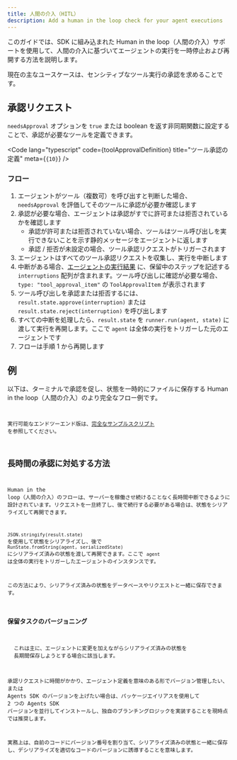 ```yaml
---
title: 人間の介入（HITL）
description: Add a human in the loop check for your agent executions
---
```



このガイドでは、SDK に組み込まれた Human in the loop（人間の介入）サポートを使用して、人間の介入に基づいてエージェントの実行を一時停止および再開する方法を説明します。

現在の主なユースケースは、センシティブなツール実行の承認を求めることです。

## 承認リクエスト

`needsApproval` オプションを `true` または boolean を返す非同期関数に設定することで、承認が必要なツールを定義できます。

<Code
  lang="typescript"
  code={toolApprovalDefinition}
  title="ツール承認の定義"
  meta={`{10}`}
/>

### フロー

1. エージェントがツール（複数可）を呼び出すと判断した場合、`needsApproval` を評価してそのツールに承認が必要か確認します
2. 承認が必要な場合、エージェントは承認がすでに許可または拒否されているかを確認します
   - 承認が許可または拒否されていない場合、ツールはツール呼び出しを実行できないことを示す静的メッセージをエージェントに返します
   - 承認 / 拒否が未設定の場合、ツール承認リクエストがトリガーされます
3. エージェントはすべてのツール承認リクエストを収集し、実行を中断します
4. 中断がある場合、[エージェントの実行結果](/openai-agents-js/ja/guides/results) に、保留中のステップを記述する `interruptions` 配列が含まれます。ツール呼び出しに確認が必要な場合、`type: "tool_approval_item"` の `ToolApprovalItem` が表示されます
5. ツール呼び出しを承認または拒否するには、`result.state.approve(interruption)` または `result.state.reject(interruption)` を呼び出します
6. すべての中断を処理したら、`result.state` を `runner.run(agent, state)` に渡して実行を再開します。ここで `agent` は全体の実行をトリガーした元のエージェントです
7. フローは手順 1 から再開します

## 例

以下は、ターミナルで承認を促し、状態を一時的にファイルに保存する Human in the loop（人間の介入）のより完全なフロー例です。

<Code
  lang="typescript"
  code={humanInTheLoopExample}
  title="Human in the loop (人間の介入)"
/>

実行可能なエンドツーエンド版は、[完全なサンプルスクリプト](https://github.com/openai/openai-agents-js/tree/main/examples/agent-patterns/human-in-the-loop.ts) を参照してください。

## 長時間の承認に対処する方法

Human in the loop（人間の介入）のフローは、サーバーを稼働させ続けることなく長時間中断できるように設計されています。リクエストを一旦終了し、後で続行する必要がある場合は、状態をシリアライズして再開できます。

`JSON.stringify(result.state)` を使用して状態をシリアライズし、後で `RunState.fromString(agent, serializedState)` にシリアライズ済みの状態を渡して再開できます。ここで `agent` は全体の実行をトリガーしたエージェントのインスタンスです。

この方法により、シリアライズ済みの状態をデータベースやリクエストと一緒に保存できます。

### 保留タスクのバージョニング

<Aside>
  これは主に、エージェントに変更を加えながらシリアライズ済みの状態を
  長期間保存しようとする場合に該当します。
</Aside>

承認リクエストに時間がかかり、エージェント定義を意味のある形でバージョン管理したい、または Agents SDK のバージョンを上げたい場合は、パッケージエイリアスを使用して 2 つの Agents SDK バージョンを並行してインストールし、独自のブランチングロジックを実装することを現時点では推奨します。

実務上は、自前のコードにバージョン番号を割り当て、シリアライズ済みの状態と一緒に保存し、デシリアライズを適切なコードのバージョンに誘導することを意味します。
